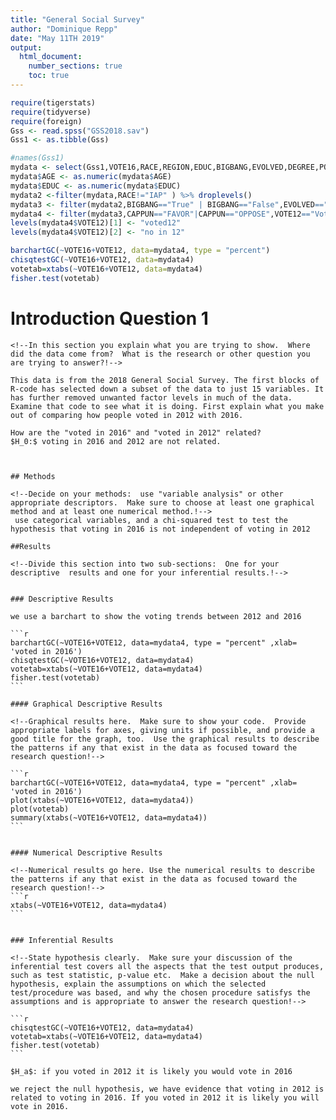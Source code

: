 ---
title: "General Social Survey"
author: "Dominique Repp"
date: "May 11TH 2019"
output: 
  html_document:
    number_sections: true
    toc: true
---


```{r include=FALSE,echo=FALSE}
require(tigerstats)
require(tidyverse)
require(foreign)
Gss <- read.spss("GSS2018.sav")
Gss1 <- as.tibble(Gss)
```

```{r include=FALSE,echo=FALSE}
#names(Gss1)
mydata <- select(Gss1,VOTE16,RACE,REGION,EDUC,BIGBANG,EVOLVED,DEGREE,POSTLIFE,AGE,OWNGUN,CAPPUN,COURTS,POLVIEWS,VOTE12,GOD)
mydata$AGE <- as.numeric(mydata$AGE)
mydata$EDUC <- as.numeric(mydata$EDUC)
mydata2 <-filter(mydata,RACE!="IAP" ) %>% droplevels()
mydata3 <- filter(mydata2,BIGBANG=="True" | BIGBANG=="False",EVOLVED=="True"|EVOLVED=="False",POSTLIFE=="YES"|POSTLIFE=="NO",OWNGUN=="YES"|OWNGUN=="NO",COURTS=="TOO HARSH"|COURTS=="NOT HARSH ENOUGH"|COURTS=="ABOUT RIGHT") %>% droplevels()
mydata4 <- filter(mydata3,CAPPUN=="FAVOR"|CAPPUN=="OPPOSE",VOTE12=="Voted"|VOTE12=="Did not vote",VOTE16=="Voted"|VOTE16=="Did not vote") %>% droplevels()
levels(mydata4$VOTE12)[1] <- "voted12"
levels(mydata4$VOTE12)[2] <- "no in 12"

```


```{r}
barchartGC(~VOTE16+VOTE12, data=mydata4, type = "percent") 
chisqtestGC(~VOTE16+VOTE12, data=mydata4)
votetab=xtabs(~VOTE16+VOTE12, data=mydata4)
fisher.test(votetab)
```

# Introduction Question 1
	
	<!--In this section you explain what you are trying to show.  Where did the data come from?  What is the research or other question you are trying to answer?!-->
	
	This data is from the 2018 General Social Survey. The first blocks of R-code has selected down a subset of the data to just 15 variables. It has further removed unwanted factor levels in much of the data. Examine that code to see what it is doing. First explain what you make out of comparing how people voted in 2012 with 2016.
	
	How are the "voted in 2016" and "voted in 2012" related?  
	$H_0:$ voting in 2016 and 2012 are not related.  
	
	
	
	## Methods
	
	<!--Decide on your methods:  use "variable analysis" or other appropriate descriptors.  Make sure to choose at least one graphical method and at least one numerical method.!-->
	 use categorical variables, and a chi-squared test to test the hypothesis that voting in 2016 is not independent of voting in 2012
	
	##Results
	
	<!--Divide this section into two sub-sections:  One for your descriptive  results and one for your inferential results.!-->
	
	
	### Descriptive Results
	
	we use a barchart to show the voting trends between 2012 and 2016
	
	```{r}
	barchartGC(~VOTE16+VOTE12, data=mydata4, type = "percent" ,xlab= 'voted in 2016') 
	chisqtestGC(~VOTE16+VOTE12, data=mydata4)
	votetab=xtabs(~VOTE16+VOTE12, data=mydata4)
	fisher.test(votetab)
	```
	
	#### Graphical Descriptive Results
	
	<!--Graphical results here.  Make sure to show your code.  Provide appropriate labels for axes, giving units if possible, and provide a good title for the graph, too.  Use the graphical results to describe the patterns if any that exist in the data as focused toward the research question!-->
	
	```{r}
	barchartGC(~VOTE16+VOTE12, data=mydata4, type = "percent" ,xlab= 'voted in 2016') 
	plot(xtabs(~VOTE16+VOTE12, data=mydata4))
	plot(votetab)
	summary(xtabs(~VOTE16+VOTE12, data=mydata4))
	```
	
	
	#### Numerical Descriptive Results
	
	<!--Numerical results go here. Use the numerical results to describe the patterns if any that exist in the data as focused toward the research question!--> 
	```{r}
	xtabs(~VOTE16+VOTE12, data=mydata4)
	```
	
	
	### Inferential Results
	
	<!--State hypothesis clearly.  Make sure your discussion of the inferential test covers all the aspects that the test output produces, such as test statistic, p-value etc.  Make a decision about the null hypothesis, explain the assumptions on which the selected test/procedure was based, and why the chosen procedure satisfys the assumptions and is appropriate to answer the research question!-->
	
	```{r}
	chisqtestGC(~VOTE16+VOTE12, data=mydata4)
	votetab=xtabs(~VOTE16+VOTE12, data=mydata4)
	fisher.test(votetab)
	```
	
	$H_a$: if you voted in 2012 it is likely you would vote in 2016
	
	we reject the null hypothesis, we have evidence that voting in 2012 is related to voting in 2016. If you voted in 2012 it is likely you will vote in 2016.
	